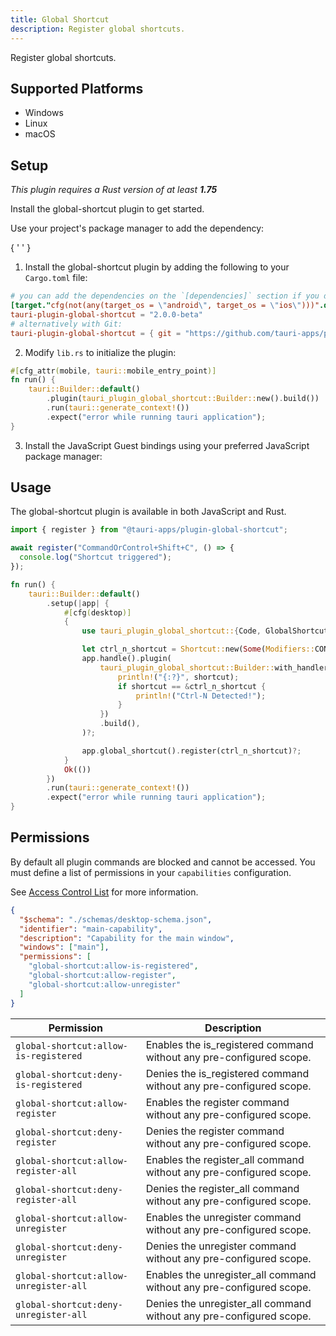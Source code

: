 ```yaml
---
title: Global Shortcut
description: Register global shortcuts.
---
```



<PluginLinks plugin="global-shortcut" />

Register global shortcuts.

## Supported Platforms

- Windows
- Linux
- macOS

## Setup

_This plugin requires a Rust version of at least **1.75**_

Install the global-shortcut plugin to get started.

<Tabs>
  <TabItem label="Automatic" >

Use your project's package manager to add the dependency:

{ ' ' }

<CommandTabs
  npm="npm run tauri add global-shortcut"
  yarn="yarn run tauri add global-shortcut"
  pnpm="pnpm tauri add global-shortcut"
  cargo="cargo tauri add global-shortcut"
/>

  </TabItem>
  <TabItem label = "Manual">

1. Install the global-shortcut plugin by adding the following to your `Cargo.toml` file:

```toml title="src-tauri/Cargo.toml"
# you can add the dependencies on the `[dependencies]` section if you do not target mobile
[target."cfg(not(any(target_os = \"android\", target_os = \"ios\")))".dependencies]
tauri-plugin-global-shortcut = "2.0.0-beta"
# alternatively with Git:
tauri-plugin-global-shortcut = { git = "https://github.com/tauri-apps/plugins-workspace", branch = "v2" }
```

2. Modify `lib.rs` to initialize the plugin:

```rust title="src-tauri/src/lib.rs" ins={4}
#[cfg_attr(mobile, tauri::mobile_entry_point)]
fn run() {
    tauri::Builder::default()
        .plugin(tauri_plugin_global_shortcut::Builder::new().build())
        .run(tauri::generate_context!())
        .expect("error while running tauri application");
}
```

3. Install the JavaScript Guest bindings using your preferred JavaScript package manager:

  <CommandTabs
    npm = "npm install @tauri-apps/plugin-global-shortcut"
    yarn = "yarn add @tauri-apps/plugin-global-shortcut"
    pnpm = "pnpm add @tauri-apps/plugin-global-shortcut"
  />
  </TabItem>
</Tabs>

## Usage

The global-shortcut plugin is available in both JavaScript and Rust.

<Tabs>
  <TabItem label="JavaScript" >

```js
import { register } from "@tauri-apps/plugin-global-shortcut";

await register("CommandOrControl+Shift+C", () => {
  console.log("Shortcut triggered");
});
```

  </TabItem>
  <TabItem label = "Rust" >

```rust title="src-tauri/src/lib.rs"
fn run() {
    tauri::Builder::default()
        .setup(|app| {
            #[cfg(desktop)]
            {
                use tauri_plugin_global_shortcut::{Code, GlobalShortcutExt, Modifiers, Shortcut};

                let ctrl_n_shortcut = Shortcut::new(Some(Modifiers::CONTROL), Code::KeyN);
                app.handle().plugin(
                    tauri_plugin_global_shortcut::Builder::with_handler(move |_app, shortcut| {
                        println!("{:?}", shortcut);
                        if shortcut == &ctrl_n_shortcut {
                            println!("Ctrl-N Detected!");
                        }
                    })
                    .build(),
                )?;

                app.global_shortcut().register(ctrl_n_shortcut)?;
            }
            Ok(())
        })
        .run(tauri::generate_context!())
        .expect("error while running tauri application");
}
```

  </TabItem>
</Tabs>

## Permissions

By default all plugin commands are blocked and cannot be accessed. You must define a list of permissions in your `capabilities` configuration.

See [Access Control List](/references/v2/acl) for more information.

```json title="src-tauri/capabilities/main.json" ins={7-9}
{
  "$schema": "./schemas/desktop-schema.json",
  "identifier": "main-capability",
  "description": "Capability for the main window",
  "windows": ["main"],
  "permissions": [
    "global-shortcut:allow-is-registered",
    "global-shortcut:allow-register",
    "global-shortcut:allow-unregister"
  ]
}
```

| Permission                             | Description                                                           |
| -------------------------------------- | -------------------------------------------------------------------- |
| `global-shortcut:allow-is-registered`  | Enables the is_registered command without any pre-configured scope.  |
| `global-shortcut:deny-is-registered`   | Denies the is_registered command without any pre-configured scope.   |
| `global-shortcut:allow-register`       | Enables the register command without any pre-configured scope.       |
| `global-shortcut:deny-register`        | Denies the register command without any pre-configured scope.        |
| `global-shortcut:allow-register-all`   | Enables the register_all command without any pre-configured scope.   |
| `global-shortcut:deny-register-all`    | Denies the register_all command without any pre-configured scope.    |
| `global-shortcut:allow-unregister`     | Enables the unregister command without any pre-configured scope.     |
| `global-shortcut:deny-unregister`      | Denies the unregister command without any pre-configured scope.      |
| `global-shortcut:allow-unregister-all` | Enables the unregister_all command without any pre-configured scope. |
| `global-shortcut:deny-unregister-all`  | Denies the unregister_all command without any pre-configured scope.  |

